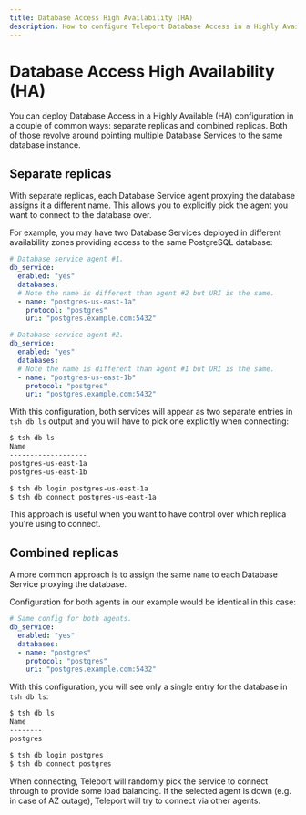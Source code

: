 ```yaml
---
title: Database Access High Availability (HA)
description: How to configure Teleport Database Access in a Highly Available (HA) configuration.
---
```


# Database Access High Availability (HA)

You can deploy Database Access in a Highly Available (HA) configuration in a
couple of common ways: separate replicas and combined replicas. Both of those
revolve around pointing multiple Database Services to the same database
instance.

## Separate replicas

With separate replicas, each Database Service agent proxying the database
assigns it a different name. This allows you to explicitly pick the agent
you want to connect to the database over.

For example, you may have two Database Services deployed in different
availability zones providing access to the same PostgreSQL database:

```yaml
# Database service agent #1.
db_service:
  enabled: "yes"
  databases:
  # Note the name is different than agent #2 but URI is the same.
  - name: "postgres-us-east-1a"
    protocol: "postgres"
    uri: "postgres.example.com:5432"
```

```yaml
# Database service agent #2.
db_service:
  enabled: "yes"
  databases:
  # Note the name is different than agent #1 but URI is the same.
  - name: "postgres-us-east-1b"
    protocol: "postgres"
    uri: "postgres.example.com:5432"
```

With this configuration, both services will appear as two separate entries in
`tsh db ls` output and you will have to pick one explicitly when connecting:

```bash
$ tsh db ls
Name
-------------------
postgres-us-east-1a
postgres-us-east-1b

$ tsh db login postgres-us-east-1a
$ tsh db connect postgres-us-east-1a
```

This approach is useful when you want to have control over which replica
you're using to connect.

## Combined replicas

A more common approach is to assign the same `name` to each Database Service
proxying the database.

Configuration for both agents in our example would be identical in this case:

```yaml
# Same config for both agents.
db_service:
  enabled: "yes"
  databases:
  - name: "postgres"
    protocol: "postgres"
    uri: "postgres.example.com:5432"
```

With this configuration, you will see only a single entry for the database in
`tsh db ls`:

```bash
$ tsh db ls
Name
--------
postgres

$ tsh db login postgres
$ tsh db connect postgres
```

When connecting, Teleport will randomly pick the service to connect through to
provide some load balancing. If the selected agent is down (e.g. in case of AZ
outage), Teleport will try to connect via other agents.
